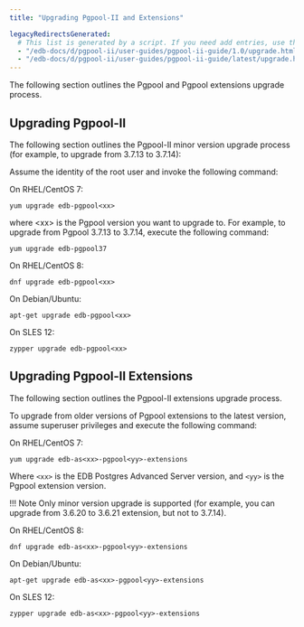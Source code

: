 ```yaml
---
title: "Upgrading Pgpool-II and Extensions"

legacyRedirectsGenerated:
  # This list is generated by a script. If you need add entries, use the `legacyRedirects` key.
  - "/edb-docs/d/pgpool-ii/user-guides/pgpool-ii-guide/1.0/upgrade.html"
  - "/edb-docs/d/pgpool-ii/user-guides/pgpool-ii-guide/latest/upgrade.html"
---
```


<div id="upgrade" class="registered_link"></div>

The following section outlines the Pgpool and Pgpool extensions upgrade process.

## Upgrading Pgpool-II

The following section outlines the Pgpool-II minor version upgrade process (for example, to upgrade from 3.7.13 to 3.7.14):

Assume the identity of the root user and invoke the following command:

On RHEL/CentOS 7:

```text
yum upgrade edb-pgpool<xx>
```

where &lt;xx> is the Pgpool version you want to upgrade to. For example, to upgrade from Pgpool 3.7.13 to 3.7.14, execute the following command:

```text
yum upgrade edb-pgpool37
```

On RHEL/CentOS 8:

```text
dnf upgrade edb-pgpool<xx>
```

On Debian/Ubuntu:

```text
apt-get upgrade edb-pgpool<xx>
```

On SLES 12:

```text
zypper upgrade edb-pgpool<xx>
```

## Upgrading Pgpool-II Extensions

The following section outlines the Pgpool-II extensions upgrade process.

To upgrade from older versions of Pgpool extensions to the latest version, assume superuser privileges and execute the following command:

On RHEL/CentOS 7:

```text
yum upgrade edb-as<xx>-pgpool<yy>-extensions
```

Where `<xx>` is the EDB Postgres Advanced Server version, and `<yy>` is the Pgpool extension version.

!!! Note
    Only minor version upgrade is supported (for example, you can upgrade from 3.6.20 to 3.6.21 extension, but not to 3.7.14).

On RHEL/CentOS 8:

```text
dnf upgrade edb-as<xx>-pgpool<yy>-extensions
```

On Debian/Ubuntu:

```text
apt-get upgrade edb-as<xx>-pgpool<yy>-extensions
```

On SLES 12:

```text
zypper upgrade edb-as<xx>-pgpool<yy>-extensions
```
